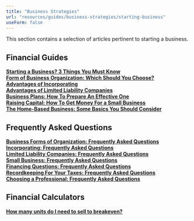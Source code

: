 ```yaml
---
title: "Business Strategies"
url: "resources/guides/business-strategies/starting-business"
useForm: false
---
```


This section contains a selection of articles pertinent to starting a business.  


Financial Guides
----------------

[**Starting a Business? 3 Things You Must Know**](/resources/guides/business-strategies/starting-business-fg)  
[**Form of Business Organization: Which Should You Choose?**](/resources/guides/business-strategies/form-business-organization-fg)  
[**Advantages of Incorporating**](/resources/guides/business-strategies/incorporating-fg)  
[**Advantages of Limited Liability Companies**](/resources/guides/business-strategies/limited-lliability-companies-fg)  
[**Business Plans: How To Prepare An Effective One**](/resources/guides/business-strategies/business-plans-fg)  
[**Raising Capital: How To Get Money For a Small Business**](/resources/guides/business-strategies/raising-capital-fg)  
[**The Home-Based Business: Some Basics You Should Consider**](/resources/guides/business-strategies/home-based-business-fg)  

  
  

Frequently Asked Questions
--------------------------

[**Business Forms of Organization: Frequently Asked Questions**](/resources/guides/frequently-asked-questions/business-forms-organization-faq)  
[**Incorporating: Frequently Asked Questions**](/resources/guides/frequently-asked-questions/incorporating-faq)  
[**Limited Liability Companies: Frequently Asked Questions**](/resources/guides/frequently-asked-questions/limited-liability-companies-faq)  
[**Small Business: Frequently Asked Questions**](/resources/guides/frequently-asked-questions/small-business-faq)  
[**Financing Questions: Frequently Asked Questions**](/resources/guides/frequently-asked-questions/financing-questions-faq)  
[**Recordkeeping For Your Taxes: Frequently Asked Questions**](/resources/guides/frequently-asked-questions/recordkeeping-taxes-faq)  
[**Choosing a Professional: Frequently Asked Questions**](/resources/guides/frequently-asked-questions/choosing-professional-faq)  

  
  

Financial Calculators
---------------------

[**How many units do I need to sell to breakeven?**](http://www.calcxml.com/calculators/breakeven-analysis?skn=481)  
